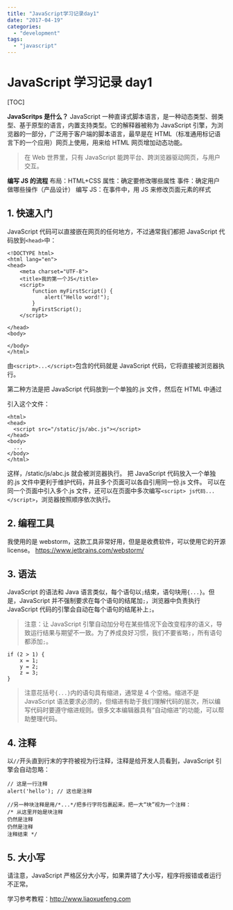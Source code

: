 ```yaml
---
title: "JavaScript学习记录day1"
date: "2017-04-19"
categories:
  - "development"
tags:
  - "javascript"
---
```


# JavaScript 学习记录 day1

[TOC]

**JavaScritps 是什么？** JavaScript 一种直译式脚本语言，是一种动态类型、弱类型、基于原型的语言，内置支持类型。它的解释器被称为 JavaScript 引擎，为浏览器的一部分，广泛用于客户端的脚本语言，最早是在 HTML（标准通用标记语言下的一个应用）网页上使用，用来给 HTML 网页增加动态功能。

> 在 Web 世界里，只有 JavaScript 能跨平台、跨浏览器驱动网页，与用户交互。

**编写 JS 的流程** 布局：HTML+CSS 属性：确定要修改哪些属性 事件：确定用户做哪些操作（产品设计） 编写 JS：在事件中，用 JS 来修改页面元素的样式

## 1\. 快速入门

JavaScript 代码可以直接嵌在网页的任何地方，不过通常我们都把 JavaScript 代码放到`<head>`中：

```
<!DOCTYPE html>
<html lang="en">
<head>
    <meta charset="UTF-8">
    <title>我的第一个JS</title>
    <script>
        function myFirstScript() {
            alert("Hello word!");
        }
        myFirstScript();
    </script>

</head>
<body>

</body>
</html>
```

由`<script>...</script>`包含的代码就是 JavaScript 代码，它将直接被浏览器执行。

第二种方法是把 JavaScript 代码放到一个单独的.js 文件，然后在 HTML 中通过

<script src="..."></script>

引入这个文件：

```
<html>
<head>
  <script src="/static/js/abc.js"></script>
</head>
<body>
  ...
</body>
</html>
```

这样，/static/js/abc.js 就会被浏览器执行。 把 JavaScript 代码放入一个单独的.js 文件中更利于维护代码，并且多个页面可以各自引用同一份.js 文件。 可以在同一个页面中引入多个.js 文件，还可以在页面中多次编写`<script> js代码... </script>`，浏览器按照顺序依次执行。

## 2\. 编程工具

我使用的是 webstorm，这款工具非常好用，但是是收费软件，可以使用它的开源 license。 https://www.jetbrains.com/webstorm/

## 3\. 语法

JavaScript 的语法和 Java 语言类似，每个语句以`;`结束，语句块用`{...}`。但是，JavaScript 并不强制要求在每个语句的结尾加`;`，浏览器中负责执行 JavaScript 代码的引擎会自动在每个语句的结尾补上`;`。

> 注意：让 JavaScript 引擎自动加分号在某些情况下会改变程序的语义，导致运行结果与期望不一致。为了养成良好习惯，我们不要省略`;`，所有语句都添加`;`。

```
if (2 > 1) {
    x = 1;
    y = 2;
    z = 3;
}
```

> 注意花括号`{...}`内的语句具有缩进，通常是 4 个空格。缩进不是 JavaScript 语法要求必须的，但缩进有助于我们理解代码的层次，所以编写代码时要遵守缩进规则。很多文本编辑器具有“自动缩进”的功能，可以帮助整理代码。

## 4\. 注释

以`//`开头直到行末的字符被视为行注释，注释是给开发人员看到，JavaScript 引擎会自动忽略：

```
// 这是一行注释
alert('hello'); // 这也是注释

//另一种块注释是用/*...*/把多行字符包裹起来，把一大“块”视为一个注释：
/* 从这里开始是块注释
仍然是注释
仍然是注释
注释结束 */
```

## 5\. 大小写

请注意，JavaScript 严格区分大小写，如果弄错了大小写，程序将报错或者运行不正常。

学习参考教程：http://www.liaoxuefeng.com
